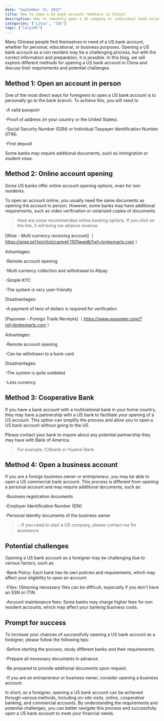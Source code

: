 ```yaml
---
date: "September 23, 2022"
title: How to open a US bank account remotely in China?
description: How to remotely open a US company or individual bank account in China? View this guide to learn more
categories: ["Linux", "iOS"]
tags: ["CalyxOS"]
---
```


Many Chinese people find themselves in need of a US bank account, whether for personal, educational, or business purposes. Opening a US bank account as a non resident may be a challenging process, but with the correct information and preparation, it is possible. In this blog, we will explore different methods for opening a US bank account in China and discuss their requirements and potential challenges.

## Method 1: Open an account in person

One of the most direct ways for foreigners to open a US bank account is to personally go to the bank branch. To achieve this, you will need to

-A valid passport

-Proof of address (in your country or the United States).

-Social Security Number (SSN) or Individual Taxpayer Identification Number (ITIN).

-First deposit

Some banks may require additional documents, such as immigration or student visas.

## Method 2: Online account opening

Some US banks offer online account opening options, even for non residents.

To open an account online, you usually need the same documents as opening the account in person. However, some banks may have additional requirements, such as video verification or notarized copies of documents.

> Here are some recommended online banking options. If you click on the link, it will bring me alliance revenue

[Wise - Multi currency receiving account]（ https://wise.prf.hn/click/camref:1101lwwdb?ref=bytesmarts.com ）

Advantages:

-Remote account opening

-Multi currency collection and withdrawal to Alipay

-Simple KYC

-The system is very user-friendly

Disadvantages:

-A payment of tens of dollars is required for verification

[Payoneer - Foreign Trade Receipts]（ https://www.payoneer.com/?ref=bytesmarts.com ）

Advantages:

-Remote account opening

-Can be withdrawn to a bank card

Disadvantages:

-The system is quite outdated

-Less currency

## Method 3: Cooperative Bank

If you have a bank account with a multinational bank in your home country, they may have a partnership with a US bank to facilitate your opening of a US account. This option can simplify the process and allow you to open a US bank account without going to the US.

Please contact your bank to inquire about any potential partnership they may have with Bank of America.

> For example, Citibank or Huamei Bank

## Method 4: Open a business account

If you are a foreign business owner or entrepreneur, you may be able to open a US commercial bank account. This process is different from opening a personal account and may require additional documents, such as:

-Business registration documents

-Employer Identification Number (EIN)

-Personal identity documents of the business owner

> 💡 If you need to start a US company, please contact me for assistance

## Potential challenges

Opening a US bank account as a foreigner may be challenging due to various factors, such as:

-Bank Policy: Each bank has its own policies and requirements, which may affect your eligibility to open an account.

-Files: Obtaining necessary files can be difficult, especially if you don't have an SSN or ITIN.

-Account maintenance fees: Some banks may charge higher fees for non resident accounts, which may affect your banking business costs.

## Prompt for success

To increase your chances of successfully opening a US bank account as a foreigner, please follow the following tips:

-Before starting the process, study different banks and their requirements.

-Prepare all necessary documents in advance.

-Be prepared to provide additional documents upon request.

-If you are an entrepreneur or business owner, consider opening a business account.

In short, as a foreigner, opening a US bank account can be achieved through various methods, including on-site visits, online, cooperative banking, and commercial accounts. By understanding the requirements and potential challenges, you can better navigate this process and successfully open a US bank account to meet your financial needs.
